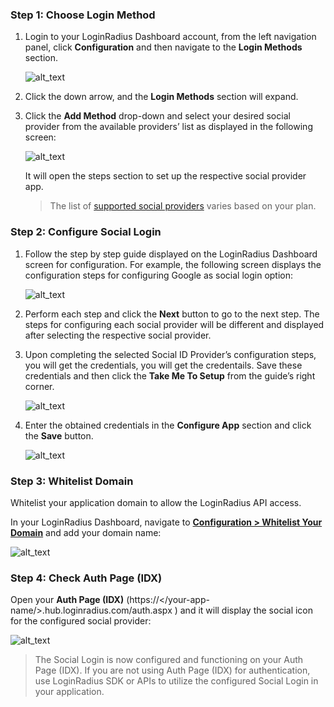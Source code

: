 ### Step 1: Choose Login Method 

1. Login to your LoginRadius Dashboard account, from the left navigation panel, click **Configuration** and then navigate to the **Login Methods** section.

   ![alt_text](../../assets/blog-common/configuration.png "image_tooltip")


2. Click the down arrow, and the **Login Methods** section will expand.

3. Click the **Add Method** drop-down and select your desired social provider from the available providers’ list as displayed in the following screen:

   ![alt_text](./images/selectproviders.png "image_tooltip")


   It will open the steps section to set up the respective social provider app. 

   > The list of [supported social providers](#supported-social-providers) varies based on your plan. 

### Step 2: Configure Social Login 

1. Follow the step by step guide displayed on the LoginRadius Dashboard screen for configuration. For example, the following screen displays the configuration steps for configuring Google as social login option:

   ![alt_text](./images/configsteps.png "image_tooltip")

2. Perform each step and click the **Next** button to go to the next step.
The steps for configuring each social provider will be different and displayed after selecting the respective social provider.


3. Upon completing the selected Social ID Provider’s configuration steps, you will get the credentials, you will get the credentails. Save these credentials and then click the **Take Me To Setup** from the guide’s right corner.

   ![alt_text](./images/takemetosetup.png "image_tooltip")


4. Enter the obtained credentials in the **Configure App** section and click the **Save** button.

   ![alt_text](./images/configuresave.png "image_tooltip")

### Step 3: Whitelist Domain

Whitelist your application domain to allow the LoginRadius API access.

In your LoginRadius Dashboard, navigate to **<a href="https://dashboard.loginradius.com/configuration" target="_blank">Configuration > Whitelist Your Domain</a>** and add your domain name:

![alt_text](../../assets/blog-common/domain-whitelisting.png "image_tooltip")

### Step 4: Check Auth Page (IDX)

Open your **Auth Page (IDX)** (https://</your-app-name/>.hub.loginradius.com/auth.aspx ) and it will display the social icon for the configured social provider:

![alt_text](./images/idxsocial.png "image_tooltip")

> The Social Login is now configured and functioning on your Auth Page (IDX). If you are not using Auth Page (IDX) for authentication, use LoginRadius SDK or APIs to utilize the configured Social Login in your application.
